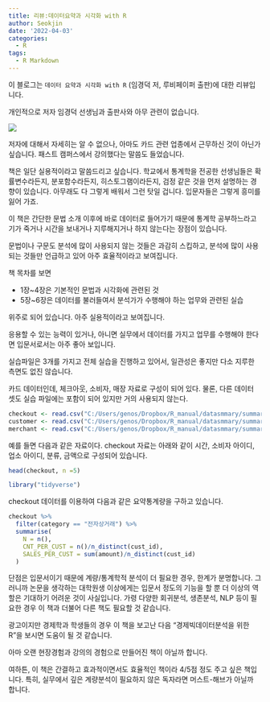 ```yaml
---
title: 리뷰:데이터요약과 시각화 with R
author: Seokjin
date: '2022-04-03'
categories:
  - R
tags:
  - R Markdown
---
```


이 블로그는 `데이터 요약과 시각화 with R` (임경덕 저, 루비페이퍼 출판)에 대한 리뷰입니다.

개인적으로 저자 임경덕 선생님과 출판사와 아무 관련이 없습니다. 

![](images/2022-03-31 21.44.51.jpg)

저자에 대해서 자세히는 알 수 없으나, 아마도 카드 관련 업종에서 근무하신 것이 아닌가 싶습니다. 패스트 캠퍼스에서 강의했다는 말씀도 들었습니다. 

책은 일단 실용적이라고 말씀드리고 싶습니다. 학교에서 통계학을 전공한 선생님들은 확률변수라든지, 분포함수라든지, 히스토그램이라든지, 검정 같은 것을 먼저 설명하는 경향이 있습니다. 아무래도 다 그렇게 배워서 그런 탓일 겁니다. 입문자들은 그렇게 흥미를 잃어 가죠. 

이 책은 간단한 문법 소개 이후에 바로 데이터로 들어가기 때문에 통계학 공부하느라고 기가 죽거나 시간을 보내거나 지루해지거나 하지 않는다는 장점이 있습니다. 

문법이나 구문도 분석에 많이 사용되지 않는 것들은 과감히 스킵하고, 분석에 많이 사용되는 것들만 언급하고 있어 아주 효율적이라고 보여집니다. 

책 목차를 보면

- 1장~4장은 기본적인 문법과 시각화에 관련된 것
- 5장~6장은 데이터를 불러들여서 분석가가 수행해야 하는 업무와 관련된 실습

위주로 되어 있습니다. 아주 실용적이라고 보여집니다.

응용할 수 있는 능력이 있거나, 아니면 실무에서 데이터를 가지고 업무를 수행해야 한다면 입문서로서는 아주 좋아 보입니다.

실습파일은 3개를 가지고 전체 실습을 진행하고 있어서, 일관성은 좋지만 다소 지루한 측면도 없진 않습니다.

카드 데이터인데, 체크아웃, 소비자, 매장 자료로 구성이 되어 있다. 물론, 다른 데이터 셋도 실습 파일에는 포함이 되어 있지만 거의 사용되지 않는다.

```r
checkout <- read.csv("C:/Users/genos/Dropbox/R_manual/datasmmary/summary/data/checkout.csv", fileEncoding = "UTF-8")
customer <- read.csv("C:/Users/genos/Dropbox/R_manual/datasmmary/summary/data/customer.csv", fileEncoding = "UTF-8")
merchant <- read.csv("C:/Users/genos/Dropbox/R_manual/datasmmary/summary/data/merchant.csv", fileEncoding = "UTF-8")
```


예를 들면 다음과 같은 자료이다. checkout 자료는 아래와 같이 시간, 소비자 아이디, 업소 아이디, 분류, 금액으로 구성되어 있습니다. 

```r
head(checkout, n =5)
```


```r
library("tidyverse")
```
checkout 데이터를 이용하여 다음과 같은 요약통계량을 구하고 있습니다.

```r
checkout %>% 
  filter(category == "전자상거래") %>% 
  summarise(
    N = n(),
    CNT_PER_CUST = n()/n_distinct(cust_id),
    SALES_PER_CUST = sum(amount)/n_distinct(cust_id)
  )
```

단점은 입문서이기 때문에 계량/통계학적 분석이 더 필요한 경우, 한계가 분명합니다. 그러니까 논문을 생각하는 대학원생 이상에게는 입문서 정도의 기능을 할 뿐 더 이상의 역할은 기대하기 어려운 것이 사실입니다. 가령 다양한 회귀분석, 생존분석, NLP 등이 필요한 경우 이 책과 더불어 다른 책도 필요할 것 같습니다. 

광고이지만 경제학과 학생들의 경우 이 책을 보고난 다음 "경제빅데이터분석을 위한 R"을 보시면 도움이 될 것 같습니다.

아마 오랜 현장경험과 강의의 경험으로 만들어진 책이 아닐까 합니다. 


여하튼, 이 책은 간결하고 효과적이면서도 효율적인 책이라 4/5점 정도 주고 싶은 책입니다. 특히, 실무에서 깊은 계량분석이 필요하지 않은 독자라면 머스트-해브가 아닐까 합니다.

